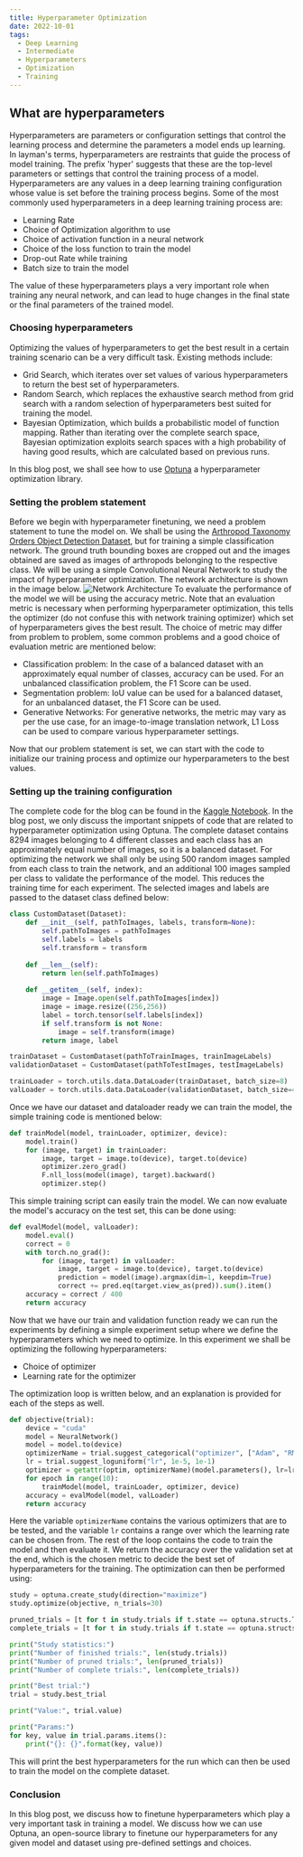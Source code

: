 ```yaml
---
title: Hyperparameter Optimization
date: 2022-10-01
tags:
  - Deep Learning
  - Intermediate
  - Hyperparameters
  - Optimization
  - Training
---
```


## What are hyperparameters
Hyperparameters are parameters or configuration settings that control the learning process and determine the parameters a model ends up learning. In layman's terms, hyperparameters are restraints that guide the process of model training. The prefix 'hyper' suggests that these are the top-level parameters or settings that control the training process of a model. Hyperparameters are any values in a deep learning training configuration whose value is set before the training process begins. Some of the most commonly used hyperparameters in a deep learning training process are:
- Learning Rate
- Choice of Optimization algorithm to use
- Choice of activation function in a neural network
- Choice of the loss function to train the model
- Drop-out Rate while training
- Batch size to train the model

The value of these hyperparameters plays a very important role when training any neural network, and can lead to huge changes in the final state or the final parameters of the trained model.

### Choosing hyperparameters
Optimizing the values of hyperparameters to get the best result in a certain training scenario can be a very difficult task. Existing methods include:
- Grid Search, which iterates over set values of various hyperparameters to return the best set of hyperparameters.
- Random Search, which replaces the exhaustive search method from grid search with a random selection of hyperparameters best suited for training the model.
- Bayesian Optimization, which builds a probabilistic model of function mapping. Rather than iterating over the complete search space, Bayesian optimization exploits search spaces with a high probability of having good results, which are calculated based on previous runs.

In this blog post, we shall see how to use [Optuna](https://optuna.readthedocs.io/en/stable/index.html) a hyperparameter optimization library. 

### Setting the problem statement
Before we begin with hyperparameter finetuning, we need a problem statement to tune the model on.
We shall be using the [Arthropod Taxonomy Orders Object Detection Dataset](https://www.kaggle.com/datasets/mistag/arthropod-taxonomy-orders-object-detection-dataset), but for training a simple classification network. The ground truth bounding boxes are cropped out and the images obtained are saved as images of arthropods belonging to the respective class. We will be using a simple Convolutional Neural Network to study the impact of hyperparameter optimization. The network architecture is shown in the image below.
![Network Architecture](./networkArchitecture.png)
To evaluate the performance of the model we will be using the accuracy metric. Note that an evaluation metric is necessary when performing hyperparameter optimization, this tells the optimizer (do not confuse this with network training optimizer) which set of hyperparameters gives the best result. The choice of metric may differ from problem to problem, some common problems and a good choice of evaluation metric are mentioned below:
- Classification problem: In the case of a balanced dataset with an approximately equal number of classes, accuracy can be used. For an unbalanced classification problem, the F1 Score can be used.
- Segmentation problem: IoU value can be used for a balanced dataset, for an unbalanced dataset, the F1 Score can be used.
- Generative Networks: For generative networks, the metric may vary as per the use case, for an image-to-image translation network, L1 Loss can be used to compare various hyperparameter settings.

Now that our problem statement is set, we can start with the code to initialize our training process and optimize our hyperparameters to the best values.

### Setting up the training configuration
The complete code for the blog can be found in the [Kaggle Notebook](https://www.kaggle.com/sheikhazhanmohammed/hyperparameter-optimization-using-optuna). In the blog post, we only discuss the important snippets of code that are related to hyperparameter optimization using Optuna.
The complete dataset contains 8294 images belonging to 4 different classes and each class has an approximately equal number of images, so it is a balanced dataset. For optimizing the network we shall only be using 500 random images sampled from each class to train the network, and an additional 100 images sampled per class to validate the performance of the model. This reduces the training time for each experiment. The selected images and labels are passed to the dataset class defined below:
```python
class CustomDataset(Dataset):
    def __init__(self, pathToImages, labels, transform=None):
        self.pathToImages = pathToImages
        self.labels = labels
        self.transform = transform
        
    def __len__(self):
        return len(self.pathToImages)
    
    def __getitem__(self, index):
        image = Image.open(self.pathToImages[index])
        image = image.resize((256,256))
        label = torch.tensor(self.labels[index])
        if self.transform is not None:
            image = self.transform(image)
        return image, label

trainDataset = CustomDataset(pathToTrainImages, trainImageLabels)
validationDataset = CustomDataset(pathToTestImages, testImageLabels)

trainLoader = torch.utils.data.DataLoader(trainDataset, batch_size=8)
valLoader = torch.utils.data.DataLoader(validationDataset, batch_size=4)
```
Once we have our dataset and dataloader ready we can train the model, the simple training code is mentioned below:
```python
def trainModel(model, trainLoader, optimizer, device):
    model.train()
    for (image, target) in trainLoader:
        image, target = image.to(device), target.to(device)
        optimizer.zero_grad()
        F.nll_loss(model(image), target).backward()
        optimizer.step()
```
This simple training script can easily train the model. We can now evaluate the model's accuracy on the test set, this can be done using:
```python
def evalModel(model, valLoader):
    model.eval()
    correct = 0
    with torch.no_grad():
        for (image, target) in valLoader:
            image, target = image.to(device), target.to(device)
            prediction = model(image).argmax(dim=1, keepdim=True)
            correct += pred.eq(target.view_as(pred)).sum().item()
    accuracy = correct / 400
    return accuracy
```
Now that we have our train and validation function ready we can run the experiments by defining a simple experiment setup where we define the hyperparameters which we need to optimize. In this experiment we shall be optimizing the following hyperparameters:
- Choice of optimizer
- Learning rate for the optimizer

The optimization loop is written below, and an explanation is provided for each of the steps as well.
```python
def objective(trial):
    device = "cuda"
    model = NeuralNetwork()
    model = model.to(device)
    optimizerName = trial.suggest_categorical("optimizer", ["Adam", "RMSprop", "SGD"])
    lr = trial.suggest_loguniform("lr", 1e-5, 1e-1)
    optimizer = getattr(optim, optimizerName)(model.parameters(), lr=lr)
    for epoch in range(10):
        trainModel(model, trainLoader, optimizer, device)
    accuracy = evalModel(model, valLoader)
    return accuracy
```
Here the variable ```optimizerName``` contains the various optimizers that are to be tested, and the variable ```lr``` contains a range over which the learning rate can be chosen from. The rest of the loop contains the code to train the model and then evaluate it. We return the accuracy over the validation set at the end, which is the chosen metric to decide the best set of hyperparameters for the training.
The optimization can then be performed using:
```python
study = optuna.create_study(direction="maximize")
study.optimize(objective, n_trials=30)

pruned_trials = [t for t in study.trials if t.state == optuna.structs.TrialState.PRUNED]
complete_trials = [t for t in study.trials if t.state == optuna.structs.TrialState.COMPLETE]

print("Study statistics:")
print("Number of finished trials:", len(study.trials))
print("Number of pruned trials:", len(pruned_trials))
print("Number of complete trials:", len(complete_trials))

print("Best trial:")
trial = study.best_trial

print("Value:", trial.value)

print("Params:")
for key, value in trial.params.items():
    print("{}: {}".format(key, value))
```
This will print the best hyperparameters for the run which can then be used to train the model on the complete dataset.

### Conclusion
In this blog post, we discuss how to finetune hyperparameters which play a very important task in training a model. We discuss how we can use Optuna, an open-source library to finetune our hyperparameters for any given model and dataset using pre-defined settings and choices.